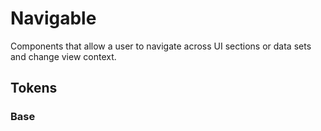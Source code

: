 
<Meta title="Theme/Characteristics/Navigable" />

# Navigable

Components that allow a user to navigate across UI sections or data sets and change view context.

## Tokens

### Base

<Canvas>
  <Story name="Base">
    <DocGrid>
      <CursorBlock cursor="--salt-navigable-cursor-hover" />
      <CursorBlock cursor="--salt-navigable-cursor-active" />
      <CursorBlock cursor="--salt-navigable-cursor-disabled" />
      <CursorBlock cursor="--salt-navigable-cursor-edit" />
      <FontWeightBlock fontWeight="--salt-navigable-fontWeight" />
      <FontWeightBlock fontWeight="--salt-navigable-fontWeight-hover" />
      <FontWeightBlock fontWeight="--salt-navigable-fontWeight-active" />
      <FontWeightBlock fontWeight="--salt-navigable-fontWeight-edit" />
      <ColorBlock colorVar="--salt-navigable-indicator-active" />
      <ColorBlock colorVar="--salt-navigable-indicator-hover" />
      <ColorBlock colorVar="--salt-navigable-indicator-activeDisabled" />
      <ColorBlock colorVar="--salt-navigable-primary-background" />
      <ColorBlock colorVar="--salt-navigable-primary-background-active" />
      <ColorBlock colorVar="--salt-navigable-primary-background-hover" />
      <ColorBlock colorVar="--salt-navigable-tertiary-background" />
      <ColorBlock colorVar="--salt-navigable-tertiary-background-active" />
      <ColorBlock colorVar="--salt-navigable-tertiary-background-hover" />
      <ColorBlock colorVar="--salt-navigable-secondary-background" />
      <ColorBlock colorVar="--salt-navigable-secondary-background-active" />
      <ColorBlock colorVar="--salt-navigable-secondary-background-hover" />
    </DocGrid>
  </Story>
</Canvas>
